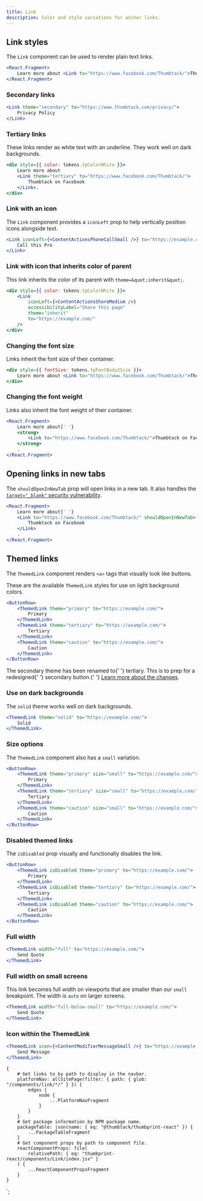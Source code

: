 ```yaml
---
title: Link
description: Color and style variations for anchor links.
---
```



<ComponentHeader data={props.data} />

## Link styles

The `Link` component can be used to render plain text links.

```jsx
<React.Fragment>
    Learn more about <Link to="https://www.facebook.com/Thumbtack/">Thumbtack on Facebook</Link>.
</React.Fragment>
```

### Secondary links

```jsx
<Link theme="secondary" to="https://www.thumbtack.com/privacy/">
    Privacy Policy
</Link>
```

### Tertiary links

These links render as white text with an underline. They work well on dark backgrounds.

```jsx theme=dark
<div style={{ color: tokens.tpColorWhite }}>
    Learn more about
    <Link theme="tertiary" to="https://www.facebook.com/Thumbtack/">
        Thumbtack on Facebook
    </Link>.
</div>
```

### Link with an icon

The `Link` component provides a `iconLeft` prop to help vertically position icons alongside text.

```jsx
<Link iconLeft={<ContentActionsPhoneCallSmall />} to="https://example.com/">
    Call this Pro
</Link>
```

### Link with icon that inherits color of parent

This link inherits the color of its parent with `theme=&quot;inherit&quot;`.

```jsx theme=dark
<div style={{ color: tokens.tpColorWhite }}>
    <Link
        iconLeft={<ContentActionsShareMedium />}
        accessibilityLabel="Share this page"
        theme="inherit"
        to="https://example.com/"
    />
</div>
```

### Changing the font size

Links inherit the font size of their container.

```jsx
<div style={{ fontSize: tokens.tpFontBody2Size }}>
    Learn more about <Link to="https://www.facebook.com/Thumbtack/">Thumbtack on Facebook</Link>.
</div>
```

### Changing the font weight

Links also inherit the font weight of their container.

```jsx
<React.Fragment>
    Learn more about{' '}
    <strong>
        <Link to="https://www.facebook.com/Thumbtack/">Thumbtack on Facebook</Link>
    </strong>
    .
</React.Fragment>
```

## Opening links in new tabs

The `shouldOpenInNewTab` prop will open links in a new tab. It also handles the [`target="_blank"` security vulnerability](https://mathiasbynens.github.io/rel-noopener/).

```jsx
<React.Fragment>
    Learn more about{' '}
    <Link to="https://www.facebook.com/Thumbtack/" shouldOpenInNewTab>
        Thumbtack on Facebook
    </Link>
    .
</React.Fragment>
```

## Themed links

The `ThemedLink` component renders `<a>` tags that visually look like buttons.

These are the available `ThemedLink` styles for use on light background colors.

```jsx
<ButtonRow>
    <ThemedLink theme="primary" to="https://example.com/">
        Primary
    </ThemedLink>
    <ThemedLink theme="tertiary" to="https://example.com/">
        Tertiary
    </ThemedLink>
    <ThemedLink theme="caution" to="https://example.com/">
        Caution
    </ThemedLink>
</ButtonRow>
```

<Alert type="warning" title="Where's the secondary theme?">
    The <InlineCode>secondary</InlineCode> theme has been renamed to{' '}
    <InlineCode>tertiary</InlineCode>. This is to prep for a redesigned{' '}
    <InlineCode>secondary</InlineCode> button.{' '}
    <a href="https://github.com/thumbtack/thumbprint/issues/89">Learn more about the changes</a>.
</Alert>

### Use on dark backgrounds

The `solid` theme works well on dark backgrounds.

```jsx theme=dark
<ThemedLink theme="solid" to="https://example.com/">
    Solid
</ThemedLink>
```

### Size options

The `ThemedLink` component also has a `small` variation.

```jsx
<ButtonRow>
    <ThemedLink theme="primary" size="small" to="https://example.com/">
        Primary
    </ThemedLink>
    <ThemedLink theme="tertiary" size="small" to="https://example.com/">
        Tertiary
    </ThemedLink>
    <ThemedLink theme="caution" size="small" to="https://example.com/">
        Caution
    </ThemedLink>
</ButtonRow>
```

### Disabled themed links

The `isDisabled` prop visually and functionally disables the link.

```jsx
<ButtonRow>
    <ThemedLink isDisabled theme="primary" to="https://example.com/">
        Primary
    </ThemedLink>
    <ThemedLink isDisabled theme="tertiary" to="https://example.com/">
        Tertiary
    </ThemedLink>
    <ThemedLink isDisabled theme="caution" to="https://example.com/">
        Caution
    </ThemedLink>
</ButtonRow>
```

### Full width

```jsx
<ThemedLink width="full" to="https://example.com/">
    Send Quote
</ThemedLink>
```

### Full width on small screens

This link becomes full width on viewports that are smaller than our `small` breakpoint. The width is `auto` on larger screens.

```jsx
<ThemedLink width="full-below-small" to="https://example.com/">
    Send Quote
</ThemedLink>
```

### Icon within the ThemedLink

```jsx
<ThemedLink icon={<ContentModifierMessageSmall />} to="https://example.com/">
    Send Message
</ThemedLink>
```

<ComponentFooter data={props.data} />

    {
        # Get links to by path to display in the navbar.
        platformNav: allSitePage(filter: { path: { glob: "/components/link/*/" } }) {
            edges {
                node {
                    ...PlatformNavFragment
                }
            }
        }
        # Get package information by NPM package name.
        packageTable: json(name: { eq: "@thumbtack/thumbprint-react" }) {
            ...PackageTableFragment
        }
        # Get component props by path to component file.
        reactComponentProps: file(
            relativePath: { eq: "thumbprint-react/components/Link/index.jsx" }
        ) {
            ...ReactComponentPropsFragment
        }
    }
`;
